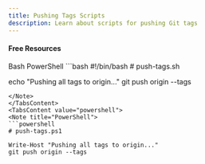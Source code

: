 ```yaml
---
title: Pushing Tags Scripts
description: Learn about scripts for pushing Git tags
---
```




#### Free Resources







<Tabs defaultValue="bash">
<TabsList>
<TabsTrigger value="bash">Bash</TabsTrigger>
<TabsTrigger value="powershell">PowerShell</TabsTrigger>
</TabsList>

<TabsContent value="bash">
<Note title="Bash">
```bash
#!/bin/bash
# push-tags.sh

echo "Pushing all tags to origin..."
git push origin --tags
```
</Note>
</TabsContent>
<TabsContent value="powershell">
<Note title="PowerShell">
```powershell
# push-tags.ps1

Write-Host "Pushing all tags to origin..."
git push origin --tags
```   
</Note>
</TabsContent>
</Tabs>